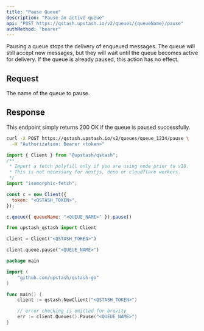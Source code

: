 ```yaml
---
title: "Pause Queue"
description: "Pause an active queue"
api: "POST https://qstash.upstash.io/v2/queues/{queueName}/pause"
authMethod: "bearer"
---
```


Pausing a queue stops the delivery of enqueued messages. 
The queue will still accept new messages, but they will wait until the queue becomes active for delivery. 
If the queue is already paused, this action has no effect.

## Request

<ParamField path="queueName" type="string" required>
  The name of the queue to pause.
</ParamField>

## Response

This endpoint simply returns 200 OK if the queue is paused successfully.

<RequestExample>

```sh curl
curl -X POST https://qstash.upstash.io/v2/queues/queue_1234/pause \
  -H "Authorization: Bearer <token>"
```

```js Node
import { Client } from "@upstash/qstash";
/**
 * Import a fetch polyfill only if you are using node prior to v18.
 * This is not necessary for nextjs, deno or cloudflare workers.
 */
import "isomorphic-fetch";

const c = new Client({
  token: "<QSTASH_TOKEN>",
});

c.queue({ queueName: "<QUEUE_NAME>" }).pause()
```

```python Python 
from upstash_qstash import Client

client = Client("<QSTASH_TOKEN>")

client.queue.pause("<QUEUE_NAME>")
```

```go Go
package main

import (
	"github.com/upstash/qstash-go"
)

func main() {
	client := qstash.NewClient("<QSTASH_TOKEN>")

	// error checking is omitted for brevity
	err := client.Queues().Pause("<QUEUE_NAME>")
}
```

</RequestExample>

